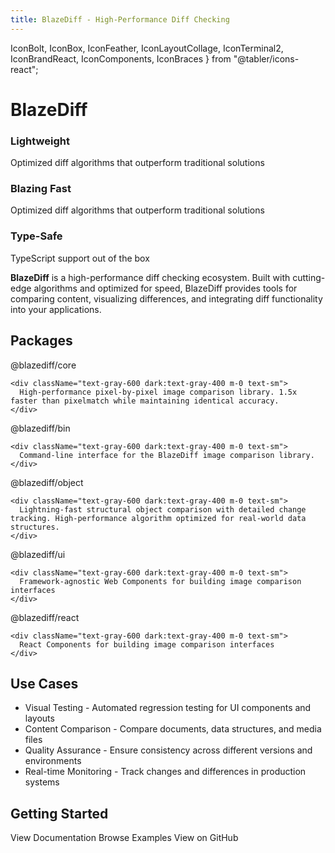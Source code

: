 ```yaml
---
title: BlazeDiff - High-Performance Diff Checking
---
```


  IconBolt,
  IconBox,
  IconFeather,
  IconLayoutCollage,
  IconTerminal2,
  IconBrandReact,
  IconComponents,
  IconBraces
} from "@tabler/icons-react";

<h1 className="text-5xl font-bold mt-8 mb-16 text-center">BlazeDiff</h1>

<div className="grid grid-cols-3 gap-8 mt-8 mb-12">
  <div className="flex flex-col items-center text-center">
    <IconFeather size={42} className='mb-3' />
    <h3 className="font-bold mb-2">Lightweight</h3>
    <div className="text-sm text-gray-600 dark:text-gray-400">
      Optimized diff algorithms that outperform traditional solutions
    </div>
  </div>

<div className="flex flex-col items-center text-center">
  <IconBolt size={42} className="mb-3" />
  <h3 className="font-bold mb-2">Blazing Fast</h3>
  <div className="text-sm text-gray-600 dark:text-gray-400">
    Optimized diff algorithms that outperform traditional solutions
  </div>
</div>

  <div className="flex flex-col items-center text-center">
    <IconBox size={42} className='mb-3' />
    <h3 className="font-bold mb-2">Type-Safe</h3>
    <div className="text-sm text-gray-600 dark:text-gray-400">
      TypeScript support out of the box
    </div>
  </div>
</div>

**BlazeDiff** is a high-performance diff checking ecosystem. Built with cutting-edge algorithms and optimized for speed, BlazeDiff provides tools for comparing content, visualizing differences, and integrating diff functionality into your applications.

## Packages

<div className="flex flex-col gap-4 mt-4">

  <div>
    <Link href="/docs/core" className="flex items-center font-semibold gap-2 text-blue-500 dark:text-blue-400">
      <IconLayoutCollage size={20} className='flex-shrink-0' />
      <span>@blazediff/core</span>
    </Link>

    <div className="text-gray-600 dark:text-gray-400 m-0 text-sm">
      High-performance pixel-by-pixel image comparison library. 1.5x faster than pixelmatch while maintaining identical accuracy.
    </div>
  </div>

  <div>
    <Link href="/docs/binary" className="flex items-center font-semibold gap-2 text-blue-500 dark:text-blue-400">
      <IconTerminal2 size={20} className='flex-shrink-0' />
      <span>@blazediff/bin</span>
    </Link>

    <div className="text-gray-600 dark:text-gray-400 m-0 text-sm">
      Command-line interface for the BlazeDiff image comparison library.
    </div>
  </div>

  <div>
    <Link href="/docs/object" className="flex items-center font-semibold gap-2 text-blue-500 dark:text-blue-400">
      <IconBraces size={20} className='flex-shrink-0' />
      <span>@blazediff/object</span>
    </Link>

    <div className="text-gray-600 dark:text-gray-400 m-0 text-sm">
      Lightning-fast structural object comparison with detailed change tracking. High-performance algorithm optimized for real-world data structures.
    </div>
  </div>

  <div>
    <Link href="/docs/ui" className="flex items-center font-semibold gap-2 text-blue-500 dark:text-blue-400">
      <IconComponents size={20} className='flex-shrink-0' />
      <span>@blazediff/ui</span>
    </Link>

    <div className="text-gray-600 dark:text-gray-400 m-0 text-sm">
      Framework-agnostic Web Components for building image comparison interfaces
    </div>
  </div>

  <div>
    <Link href="/docs/react" className="flex items-center font-semibold gap-2 text-blue-500 dark:text-blue-400">
      <IconBrandReact size={20} className='flex-shrink-0' />
      <span>@blazediff/react</span>
    </Link>

    <div className="text-gray-600 dark:text-gray-400 m-0 text-sm">
      React Components for building image comparison interfaces
    </div>
  </div>
</div>

## Use Cases

- Visual Testing - Automated regression testing for UI components and layouts
- Content Comparison - Compare documents, data structures, and media files
- Quality Assurance - Ensure consistency across different versions and environments
- Real-time Monitoring - Track changes and differences in production systems

## Getting Started

<div className="flex flex-col md:flex-row gap-4 mt-4">

  <Link href="/docs/core" className="text-blue-500 dark:text-blue-400">View Documentation</Link>
  <Link href="/examples/image-comparison" className="text-blue-500 dark:text-blue-400">Browse Examples</Link>
  <Link href="https://github.com/teimurjan/blazediff" className="text-blue-500 dark:text-blue-400">View on GitHub</Link>

</div>
